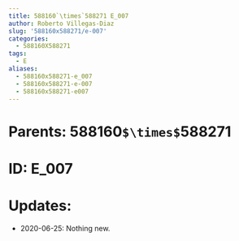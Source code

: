 ```yaml
---
title: 588160`\times`588271 E_007
author: Roberto Villegas-Diaz
slug: '588160x588271/e-007'
categories:
  - 588160X588271
tags:
  - E
aliases:
  - 588160x588271-e_007
  - 588160x588271-e-007
  - 588160x588271-e007
---
```


# **Parents**: 588160`$\times$`588271
# **ID**: E_007
# **Updates**: 
 - 2020-06-25: Nothing new.
